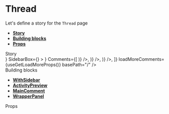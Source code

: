 
<Meta title="Pages|Thread" component={Thread} />

# Thread

Let's define a story for the `Thread` page

- **[Story](#story)**
- **[Building blocks](#modules)**
- **[Props](#props)**

<div id="story">Story</div>

<Preview>
  <Story name="Thread page">
    <WithSidebar
      HeaderBox={<MainHeader {...getMainHeaderProps()} />}
      SidebarBox={<Sidebar {...useGetSidebarProps()} />}
    >
      <Thread
        isCommunityContext={true}
        communityId="/"
        communityIcon="https://pbs.twimg.com/profile_images/458816335900733440/lQx_HLvS.png"
        communityName="MoodleNet devs"
        MainThread={<MainComment {...MainCommentPreviewProps()} />}
        Comments={[
          <ActivityPreview
            {...activityPreviewProps('Created a comment', <Comment {...CommentPreviewProps()} />)}
          />,
          <ActivityPreview
            {...activityPreviewProps('Created a comment', <Comment {...CommentPreviewProps()} />)}
          />,
          <ActivityPreview
            {...activityPreviewProps('Created a comment', <Comment {...CommentPreviewProps()} />)}
          />,
        ]}
        loadMoreComments={useGetLoadMoreProps()}
        basePath="/"
      />
    </WithSidebar>
  </Story>
</Preview>

<div id="modules">Building blocks</div>

- **[WithSidebar](#)**
- **[ActivityPreview](#)**
- **[MainComment](#)**
- **[WrapperPanel](#)**

<div id="props">Props</div>

<Props of={Thread} />
